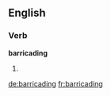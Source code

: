 ==English==

===Verb===
'''barricading'''

# {{third-person singular of|[[barricade]]}}

[[de:barricading]]
[[fr:barricading]]